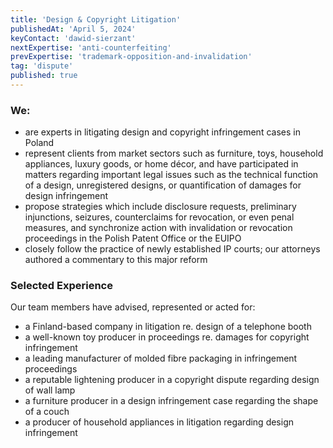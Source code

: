 ```yaml
---
title: 'Design & Copyright Litigation'
publishedAt: 'April 5, 2024'
keyContact: 'dawid-sierzant'
nextExpertise: 'anti-counterfeiting'
prevExpertise: 'trademark-opposition-and-invalidation'
tag: 'dispute'
published: true
---
```


### We:

- are experts in litigating design and copyright infringement cases in Poland
- represent clients from market sectors such as furniture, toys, household appliances, luxury goods, or home décor, and have participated in matters regarding important legal issues such as the technical function of a design, unregistered designs, or quantification of damages for design infringement
- propose strategies which include disclosure requests, preliminary injunctions, seizures, counterclaims for revocation, or even penal measures, and synchronize action with invalidation or revocation proceedings in the Polish Patent Office or the EUIPO
- closely follow the practice of newly established IP courts; our attorneys authored a commentary to this major reform

### Selected Experience

Our team members have advised, represented or acted for:

- a Finland-based company in litigation re. design of a telephone booth
- a well-known toy producer in proceedings re. damages for copyright infringement
- a leading manufacturer of molded fibre packaging in infringement proceedings
- a reputable lightening producer in a copyright dispute regarding design of wall lamp
- a furniture producer in a design infringement case regarding the shape of a couch
- a producer of household appliances in litigation regarding design infringement